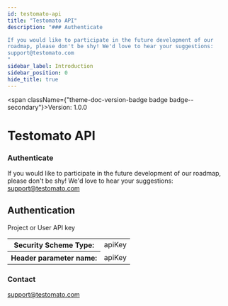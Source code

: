 ```yaml
---
id: testomato-api
title: "Testomato API"
description: "### Authenticate

If you would like to participate in the future development of our
roadmap, please don't be shy! We'd love to hear your suggestions:
support@testomato.com
"
sidebar_label: Introduction
sidebar_position: 0
hide_title: true
---
```



<span className={"theme-doc-version-badge badge badge--secondary"}>Version: 1.0.0</span>

# Testomato API



### Authenticate

If you would like to participate in the future development of our
roadmap, please don't be shy! We'd love to hear your suggestions:
support@testomato.com


<div style={{"marginBottom":"2rem"}}><h2 id={"authentication"} style={{"marginBottom":"1rem"}}>Authentication</h2><Tabs><TabItem label={"API Key"} value={"ApiKey"}>

Project or User API key

<div><table><tbody><tr><th>Security Scheme Type:</th><td>apiKey</td></tr><tr><th>Header parameter name:</th><td>apiKey</td></tr></tbody></table></div></TabItem></Tabs></div><div style={{"display":"flex","flexDirection":"column","marginBottom":"var(--ifm-paragraph-margin-bottom)"}}><h3 style={{"marginBottom":"0.25rem"}}>Contact</h3><span><a href={"mailto:support@testomato.com"}>support@testomato.com</a></span></div>
      